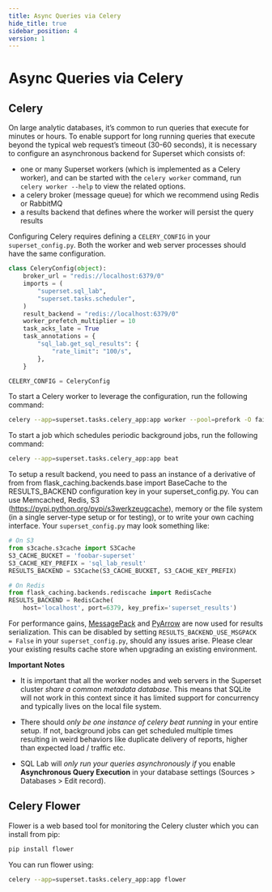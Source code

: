 ```yaml
---
title: Async Queries via Celery
hide_title: true
sidebar_position: 4
version: 1
---
```


# Async Queries via Celery

## Celery

On large analytic databases, it’s common to run queries that execute for minutes or hours. To enable
support for long running queries that execute beyond the typical web request’s timeout (30-60
seconds), it is necessary to configure an asynchronous backend for Superset which consists of:

- one or many Superset workers (which is implemented as a Celery worker), and can be started with
  the `celery worker` command, run `celery worker --help` to view the related options.
- a celery broker (message queue) for which we recommend using Redis or RabbitMQ
- a results backend that defines where the worker will persist the query results

Configuring Celery requires defining a `CELERY_CONFIG` in your `superset_config.py`. Both the worker
and web server processes should have the same configuration.

```python
class CeleryConfig(object):
    broker_url = "redis://localhost:6379/0"
    imports = (
        "superset.sql_lab",
        "superset.tasks.scheduler",
    )
    result_backend = "redis://localhost:6379/0"
    worker_prefetch_multiplier = 10
    task_acks_late = True
    task_annotations = {
        "sql_lab.get_sql_results": {
            "rate_limit": "100/s",
        },
    }

CELERY_CONFIG = CeleryConfig
```

To start a Celery worker to leverage the configuration, run the following command:

```bash
celery --app=superset.tasks.celery_app:app worker --pool=prefork -O fair -c 4
```

To start a job which schedules periodic background jobs, run the following command:

```bash
celery --app=superset.tasks.celery_app:app beat
```

To setup a result backend, you need to pass an instance of a derivative of from
from flask_caching.backends.base import BaseCache to the RESULTS_BACKEND configuration key in your superset_config.py. You can
use Memcached, Redis, S3 (https://pypi.python.org/pypi/s3werkzeugcache), memory or the file system
(in a single server-type setup or for testing), or to write your own caching interface. Your
`superset_config.py` may look something like:

```python
# On S3
from s3cache.s3cache import S3Cache
S3_CACHE_BUCKET = 'foobar-superset'
S3_CACHE_KEY_PREFIX = 'sql_lab_result'
RESULTS_BACKEND = S3Cache(S3_CACHE_BUCKET, S3_CACHE_KEY_PREFIX)

# On Redis
from flask_caching.backends.rediscache import RedisCache
RESULTS_BACKEND = RedisCache(
    host='localhost', port=6379, key_prefix='superset_results')
```

For performance gains, [MessagePack](https://github.com/msgpack/msgpack-python) and
[PyArrow](https://arrow.apache.org/docs/python/) are now used for results serialization. This can be
disabled by setting `RESULTS_BACKEND_USE_MSGPACK = False` in your `superset_config.py`, should any
issues arise. Please clear your existing results cache store when upgrading an existing environment.

**Important Notes**

- It is important that all the worker nodes and web servers in the Superset cluster _share a common
  metadata database_. This means that SQLite will not work in this context since it has limited
  support for concurrency and typically lives on the local file system.

- There should _only be one instance of celery beat running_ in your entire setup. If not,
  background jobs can get scheduled multiple times resulting in weird behaviors like duplicate
  delivery of reports, higher than expected load / traffic etc.

- SQL Lab will _only run your queries asynchronously if_ you enable **Asynchronous Query Execution**
  in your database settings (Sources > Databases > Edit record).

## Celery Flower

Flower is a web based tool for monitoring the Celery cluster which you can install from pip:

```bash
pip install flower
```

You can run flower using:

```bash
celery --app=superset.tasks.celery_app:app flower
```
